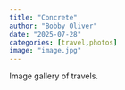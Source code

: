 ```yaml
---
title: "Concrete"
author: "Bobby Oliver"
date: "2025-07-28"
categories: [travel,photos]
image: "image.jpg"
---
```


Image gallery of travels.
